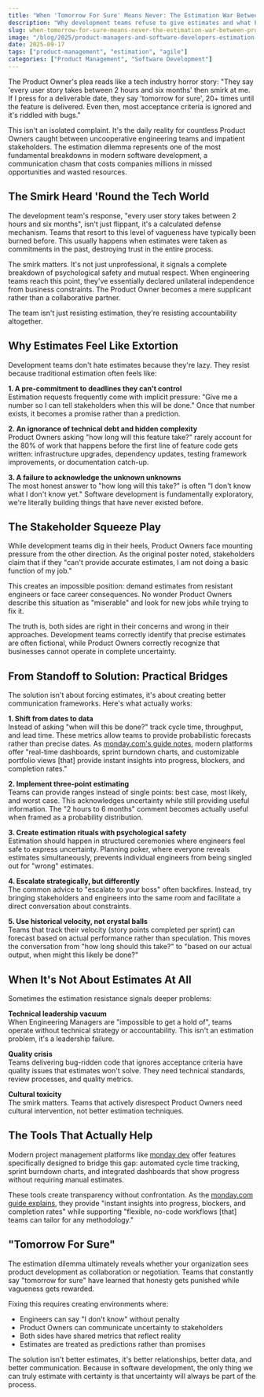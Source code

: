 ```yaml
---
title: "When 'Tomorrow For Sure' Means Never: The Estimation War Between Product and Engineering"
description: "Why development teams refuse to give estimates and what Product Owners can actually do about it"
slug: when-tomorrow-for-sure-means-never-the-estimation-war-between-product-and-engineering
image: "/blog/2025/product-managers-and-software-developers-estimation-meme.webp"
date: 2025-09-17
tags: ["product-management", "estimation", "agile"]
categories: ["Product Management", "Software Development"]
---
```


The Product Owner's plea reads like a tech industry horror story: "They say 'every user story takes between 2 hours and six months' then smirk at me. If I press for a deliverable date, they say 'tomorrow for sure', 20+ times until the feature is delivered. Even then, most acceptance criteria is ignored and it's riddled with bugs."

This isn't an isolated complaint. It's the daily reality for countless Product Owners caught between uncooperative engineering teams and impatient stakeholders. The estimation dilemma represents one of the most fundamental breakdowns in modern software development, a communication chasm that costs companies millions in missed opportunities and wasted resources.

## The Smirk Heard 'Round the Tech World

The development team's response, "every user story takes between 2 hours and six months", isn't just flippant, it's a calculated defense mechanism. Teams that resort to this level of vagueness have typically been burned before. This usually happens when estimates were taken as commitments in the past, destroying trust in the entire process.

The smirk matters. It's not just unprofessional, it signals a complete breakdown of psychological safety and mutual respect. When engineering teams reach this point, they've essentially declared unilateral independence from business constraints. The Product Owner becomes a mere supplicant rather than a collaborative partner.

The team isn't just resisting estimation, they're resisting accountability altogether.

## Why Estimates Feel Like Extortion

Development teams don't hate estimates because they're lazy. They resist because traditional estimation often feels like:

**1. A pre-commitment to deadlines they can't control**  
Estimation requests frequently come with implicit pressure: "Give me a number so I can tell stakeholders when this will be done." Once that number exists, it becomes a promise rather than a prediction.

**2. An ignorance of technical debt and hidden complexity**  
Product Owners asking "how long will this feature take?" rarely account for the 80% of work that happens before the first line of feature code gets written: infrastructure upgrades, dependency updates, testing framework improvements, or documentation catch-up.

**3. A failure to acknowledge the unknown unknowns**  
The most honest answer to "how long will this take?" is often "I don't know what I don't know yet." Software development is fundamentally exploratory, we're literally building things that have never existed before.

## The Stakeholder Squeeze Play

While development teams dig in their heels, Product Owners face mounting pressure from the other direction. As the original poster noted, stakeholders claim that if they "can't provide accurate estimates, I am not doing a basic function of my job."

This creates an impossible position: demand estimates from resistant engineers or face career consequences. No wonder Product Owners describe this situation as "miserable" and look for new jobs while trying to fix it.

The truth is, both sides are right in their concerns and wrong in their approaches. Development teams correctly identify that precise estimates are often fictional, while Product Owners correctly recognize that businesses cannot operate in complete uncertainty.

## From Standoff to Solution: Practical Bridges

The solution isn't about forcing estimates, it's about creating better communication frameworks. Here's what actually works:

**1. Shift from dates to data**  
Instead of asking "when will this be done?" track cycle time, throughput, and lead time. These metrics allow teams to provide probabilistic forecasts rather than precise dates. As [monday.com's guide notes](https://monday.com/blog/rnd/project-management-for-software-development/), modern platforms offer "real-time dashboards, sprint burndown charts, and customizable portfolio views [that] provide instant insights into progress, blockers, and completion rates."

**2. Implement three-point estimating**  
Teams can provide ranges instead of single points: best case, most likely, and worst case. This acknowledges uncertainty while still providing useful information. The "2 hours to 6 months" comment becomes actually useful when framed as a probability distribution.

**3. Create estimation rituals with psychological safety**  
Estimation should happen in structured ceremonies where engineers feel safe to express uncertainty. Planning poker, where everyone reveals estimates simultaneously, prevents individual engineers from being singled out for "wrong" estimates.

**4. Escalate strategically, but differently**  
The common advice to "escalate to your boss" often backfires. Instead, try bringing stakeholders and engineers into the same room and facilitate a direct conversation about constraints.

**5. Use historical velocity, not crystal balls**  
Teams that track their velocity (story points completed per sprint) can forecast based on actual performance rather than speculation. This moves the conversation from "how long should this take?" to "based on our actual output, when might this likely be done?"

## When It's Not About Estimates At All

Sometimes the estimation resistance signals deeper problems:

**Technical leadership vacuum**  
When Engineering Managers are "impossible to get a hold of", teams operate without technical strategy or accountability. This isn't an estimation problem, it's a leadership failure.

**Quality crisis**  
Teams delivering bug-ridden code that ignores acceptance criteria have quality issues that estimates won't solve. They need technical standards, review processes, and quality metrics.

**Cultural toxicity**  
The smirk matters. Teams that actively disrespect Product Owners need cultural intervention, not better estimation techniques.

## The Tools That Actually Help

Modern project management platforms like [monday dev](https://monday.com/dev) offer features specifically designed to bridge this gap: automated cycle time tracking, sprint burndown charts, and integrated dashboards that show progress without requiring manual estimates.

These tools create transparency without confrontation. As the [monday.com guide explains](https://monday.com/blog/rnd/project-management-for-software-development/), they provide "instant insights into progress, blockers, and completion rates" while supporting "flexible, no-code workflows [that] teams can tailor for any methodology."

## "Tomorrow For Sure"

The estimation dilemma ultimately reveals whether your organization sees product development as collaboration or negotiation. Teams that constantly say "tomorrow for sure" have learned that honesty gets punished while vagueness gets rewarded.

Fixing this requires creating environments where:
- Engineers can say "I don't know" without penalty
- Product Owners can communicate uncertainty to stakeholders
- Both sides have shared metrics that reflect reality
- Estimates are treated as predictions rather than promises

The solution isn't better estimates, it's better relationships, better data, and better communication. Because in software development, the only thing we can truly estimate with certainty is that uncertainty will always be part of the process.

